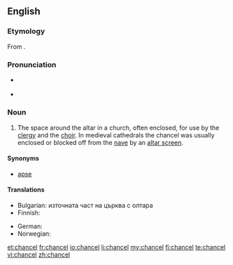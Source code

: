 ==English==

===Etymology===
From {{etyl|fro}}.

===Pronunciation===
* {{a|RP}} {{IPA|/ˈtʃɑːnsəl/}}
* {{a|US}} {{IPA|/ˈtʃænsəl/}}

===Noun===
{{en-noun}}

# The space around the altar in a church, often enclosed, for use by the [[clergy]] and the [[choir]]. In medieval cathedrals the chancel was usually enclosed or blocked off from the [[nave]] by an [[altar screen]].

====Synonyms====
* [[apse]]

====Translations====
{{trans-top|space around the altar in a church}}
* Bulgarian: източната част на църква с олтара
* Finnish: {{t+|fi|kuori}}
{{trans-mid}}
* German: {{t|de|Altarraum|m}}
* Norwegian: {{t+|no|kor|n}}
{{trans-bottom}}

[[et:chancel]]
[[fr:chancel]]
[[io:chancel]]
[[li:chancel]]
[[my:chancel]]
[[fi:chancel]]
[[te:chancel]]
[[vi:chancel]]
[[zh:chancel]]